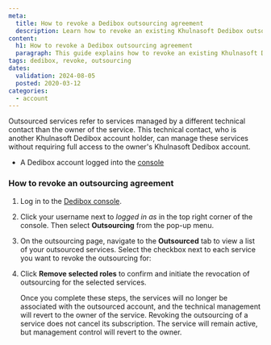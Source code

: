 ```yaml
---
meta:
  title: How to revoke a Dedibox outsourcing agreement
  description: Learn how to revoke an existing Khulnasoft Dedibox outsourcing agreement.
content:
  h1: How to revoke a Dedibox outsourcing agreement
  paragraph: This guide explains how to revoke an existing Khulnasoft Dedibox outsourcing agreement.
tags: dedibox, revoke, outsourcing
dates:
  validation: 2024-08-05
  posted: 2020-03-12
categories:
  - account
---
```


Outsourced services refer to services managed by a different technical contact than the owner of the service. This technical contact, who is another Khulnasoft Dedibox account holder, can manage these services without requiring full access to the owner's Khulnasoft Dedibox account.

<Macro id="requirements" />

- A Dedibox account logged into the [console](https://console.online.net)

### How to revoke an outsourcing agreement

1. Log in to the [Dedibox console](https://console.online.net).
2. Click your username next to _logged in as_ in the top right corner of the console. Then select **Outsourcing** from the pop-up menu.
3. On the outsourcing page, navigate to the **Outsourced** tab to view a list of your outsourced services. Select the checkbox next to each service you want to revoke the outsourcing for:
    <Lightbox src="khulnasoft-dedibox-console-outsourcing-revoke.webp" />
4. Click **Remove selected roles** to confirm and initiate the revocation of outsourcing for the selected services.

    Once you complete these steps, the services will no longer be associated with the outsourced account, and the technical management will revert to the owner of the service.
    <Message type="note">
      Revoking the outsourcing of a service does not cancel its subscription. The service will remain active, but management control will revert to the owner.
    </Message>
